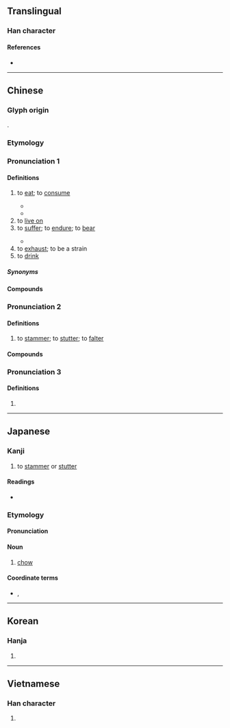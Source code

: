 {{character info/new}}
{{also|喫}}
==Translingual==
{{stroke order}}

===Han character===
{{Han char|rn=30|rad=口|as=03|sn=6|four=68017|canj=RON|ids=⿰口乞}}

====References====
* {{Han ref|kx=0174.170|dkj=03280|dj=0387.100|hdz=10579.050|uh=5403|ud=21507|bh=A659|bd=42585}}

----

==Chinese==

===Glyph origin===
{{Han etym}}
{{Han compound|口|乞|ls=psc|c1=s|c2=p}}.

===Etymology===
{{rfe|zh|how are the different pronunciations related? to stutter > to eat one's sounds (Schuessler, 2007)? STEDT seems to relate "to eat" to *m-dz(y)a-k/n/t/s (EAT / FOOD / FEED / RICE)}}

===Pronunciation 1===
{{zh-forms|t2=喫}}
{{zh-pron
|m=chī
|m-s=ci2
|c=hek3
|c-t=hiak1
|g=qiah6
|g_note=Often written as {{lang|zh|喫}}
|j=ceh4
|mn=xm,qz,zz:khit/xm:khek/qz:khiak
|w=4qiq
|x=qia6
|mc=
|ma=y
|cat=v
}}

====Definitions====
{{zh-hanzi}}

# to [[eat]]; to [[consume]]
#: {{zh-x|他 很 喜歡 吃飯。|He loves to '''eat'''.}}
#: {{zh-x|你 吃飯 了 嗎？|Have you eaten? (also a greeting)}}
#* {{zh-x|你 吃 過 飯 嗎？|Have you eaten? (also a greeting)}}
#* {{zh-x|儂 飯 吃 過 了 𠲎？|Have you eaten? (also a greeting)|SH}}
# to [[live on]]
# to [[suffer]]; to [[endure]]; to [[bear]]
#: {{zh-x|吃苦|to endure hardship}}
#: {{zh-x|吃虧|to suffer losses, to be at a disadvantage}}
#* {{zh-x|他 胸口 吃 了 一 槍。|He '''took''' a bullet in the chest.}}
# to [[exhaust]]; to be a strain
# to [[drink]]

=====Synonyms=====
{{zh-dial}}
{{zh-dial|喝}}

====Compounds====
{{zh-der|吃白飯|吃白眼|吃敗仗|吃飽|吃飽了撐的|吃閉門羹|吃不到|吃不得|吃不動|吃不慣|吃不好|吃不開|吃不來|吃不了，兜著走|吃不了|吃不起|吃不上|吃不透|吃不下|吃不消|吃不住|吃茶|吃吃喝喝|吃醋|吃大鍋飯|吃刀|吃得開|吃得苦中苦，方為人上人|吃得來|吃得了|吃得下|吃得消|吃得住|吃掉|吃定心丸|吃豆腐|吃獨食|吃兒|吃耳光|吃飯|吃乾醋|吃乾飯|吃功夫|吃官司|吃管子|吃慣|吃好|吃喝兒|吃喝嫖賭|吃喝玩樂|吃黑棗兒|吃後悔藥|吃花酒|吃皇糧|吃回扣|吃回頭草|吃葷|吃貨|吃緊|吃勁|吃驚|吃酒|吃開口飯|吃糠咽菜|吃客|吃空額|吃苦|吃苦頭|吃虧|吃勞保|吃老本|吃纍|吃裏爬外|吃力|吃零食|吃零嘴|吃碼頭|吃悶虧|吃膩|吃偏飯|吃槍藥|吃槍子|吃青|吃青春飯|吃請|吃人家的嘴軟，拿人家的手短|吃軟不吃硬|吃軟飯|吃傷|吃商品糧|吃食|吃食堂|吃水|吃水不忘掘井人|吃素|吃透|吃席|吃喜酒|吃閒飯|吃現成飯|吃相|吃香|吃小虧，占大便宜|吃小灶|吃心|吃鴨蛋|吃啞巴虧|吃一驚|吃一塹，長一智|吃贓|吃齋|吃著碗裏，望著鍋裏|吃重|吃主|吃住|吃租|吃嘴|吃罪|街頭小吃|吃口|吃味兒|吃板刀麵|吃葷飯|吃香喝辣|一魚兩吃|吃糧|吃太平飯|吃燒餅|吃十方|吃寡醋|吃人兒的|吃醋爭風|天狗吃月|吃眼前虧|吃瓦片兒|吃受|吃大戶|吃錯藥|吃交|吃掛絡兒|中吃|吃法|吃寡酒|叫吃|吃館子|倒吃甘蔗|吃火鍋|坐吃山空|吃閒話|吃釘子|吃醋撚酸|吃癟|吃不服|吃賠賬|吃盡當光|吃齋唸佛|吃夜草|吃案|吃喝不分|吃一看二|吃藥|大吃大喝|吃勞金|吞吃|吃私|吃土|吃排頭|吃空茶|吃傷了|吃了秤砣|吃苦耐勞|吃啞吧虧|吃敲才|吃地面|幫狗吃食|吃床腿|吃飯傢伙|坐吃山崩|吃飛醋|幫虎吃食|吃辣麵|吃得光|吃水線|小吃|一雞三吃|吃喜|吃洋飯|吃自來食|吃白食|寅吃卯糧|吃拜拜|吃排落|好吃懶做|好吃|吃惱|夯吃|不吃虧|吃自在飯|吃生活|大吃大嚼|大吃一驚|大吃|吃醋拈酸|吃得|吃舊鍋粥|吃大項|吃人|吃飯防噎|吃煙|吃現成|吃螺絲|少吃無著|吃墨船兒|吃飯家伙|吃裡爬外|吃裡扒外|吃衙門飯|吃紅|吃碰|吃棒|吃本|吃子孫飯|吃味|吃到飽|吃偏食|吃人蟲|吃牌|吃釘板|吃合家歡|吃教|吃死飯|吃犒勞|吃派飯|偷吃|嘴吃屎|吃冤枉|狗吃屎|死吃死嚼|撩蜂吃螫|白吃白住|混吃混玩|搶生吃|應卯吃糧|放牛吃草|禮教吃人|白吃白喝|爭鋒吃醋|百吃不厭|手面賺吃|白吃|生吃|爭風吃醋|獨吃自痾|狗吃熱屎|添案小吃|拈酸吃醋|混飯吃|抹嘴吃|暗吃一驚|濫吃濫用|搪酒吃|狼吃幞頭|穩吃三注|零吃|自找苦吃|貪吃|黑吃黑|討吃|通吃|老大吃驚|靠山吃山|自討苦吃|賞口飯吃|貪吃懶做|蟲吃牙}}

===Pronunciation 2===
{{zh-forms}}
{{zh-pron
|m=吃,2a=y
|m-s=
|c=hek3,gat1
|mn=xm,qz:gut
|dial=n
|mc=y
|oc=y
|ma=y
|cat=v
}}

====Definitions====
{{zh-hanzi}}

# to [[stammer]]; to [[stutter]]; to [[falter]]
#: {{zh-x|口吃|to stammer, to stutter}}

====Compounds====
{{zh-der|fold=1|口吃|吃口令|吃子|蹇吃|鄧艾吃}}

===Pronunciation 3===
{{zh-forms}}
{{zh-pron
|m=qī
|c=hat1
|mn=xm,qz:khit
|dial=n
|ma=y
|cat=
}}

====Definitions====
{{zh-hanzi}}

# {{zh-only|吃吃}}

{{zh-cat|Beginning}}

----

==Japanese==

===Kanji===
{{ja-kanji|grade=|rs=口03}}

# to [[stammer]] or [[stutter]]

====Readings====
* {{ja-readings|goon=こち|kanon=きつ|kun=ども-る}}

===Etymology===
{{bor|ja|cmn|吃|tr=chī|sort=ちー}}
{{ja-kanjitab|ちー|yomi=irr}}

====Pronunciation====
{{ja-pron|yomi=irr|チー}}

====Noun====
{{ja-noun|チー}}

# {{lb|ja|mahjong|sort=ちー}} [[chow]]

====Coordinate terms====
* {{ja-r|碰|ポン}}, {{ja-r|槓|カン}}

----

==Korean==

===Hanja===
{{ko-hanja|hangeul=흘|rv=heul|mr=hŭl}}

# {{defn|lang=ko|sort=口03}}

----

==Vietnamese==

===Han character===
{{vi-hantu|[[khật]], [[hấc]], [[hất]], [[hớt]], [[ngát]], [[ngặt]], [[ngật]], [[ực]], [[cật]]|rs=口03}}

# {{defn|lang=vi|sort=口03}}
